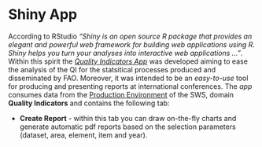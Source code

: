 # **Shiny App** {#qualityIndicatorsApp}

According to RStudio _"Shiny is an open source R package that provides an elegant and powerful web framework for building web applications using R. Shiny helps you turn your analyses into interactive web applications ..."_. Within this spirit the [*Quality Indicators App*](http://hqlprsws1.hq.un.fao.org:3838/qualityIndicatorsApp/) was developed aiming to ease the analysis of the QI for the statsitical processes produced and disseminated by FAO. Moreover, it was intended to be an _easy-to-use_ tool for producing and presenting reports at international conferences.
The _app_ consumes data from the [Production Environment](https://sws.fao.org/) of the SWS, domain **Quality Indicators** and contains the following tab:


- **Create Report** - within this tab you can draw on-the-fly charts and generate automatic pdf reports based on the selection parameters (dataset, area, element, item and year).
